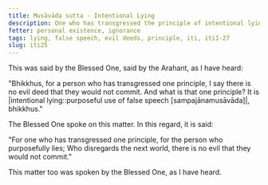 ```yaml
---
title: Musāvāda sutta - Intentional Lying
description: One who has transgressed the principle of intentional lying is capable of committing any evil deed.
fetter: personal existence, ignorance
tags: lying, false speech, evil deeds, principle, iti, iti1-27
slug: iti25
---
```


This was said by the Blessed One, said by the Arahant, as I have heard:

"Bhikkhus, for a person who has transgressed one principle, I say there is no evil deed that they would not commit. And what is that one principle? It is \|intentional lying::purposeful use of false speech [sampajānamusāvāda]|, bhikkhus."

The Blessed One spoke on this matter. In this regard, it is said:

"For one who has transgressed one principle,
for the person who purposefully lies;
Who disregards the next world,
there is no evil that they would not commit."

This matter too was spoken by the Blessed One, as I have heard.
